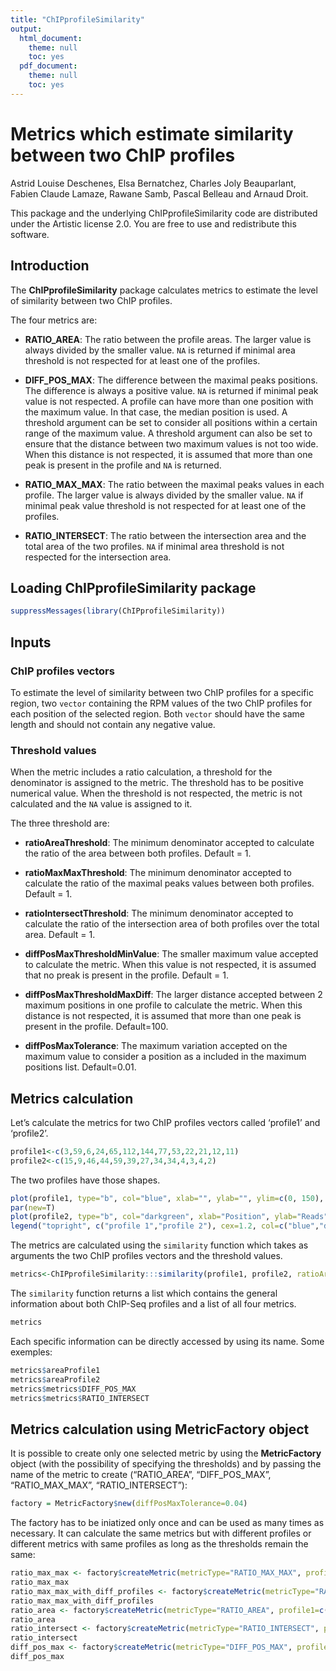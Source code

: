 ```yaml
---
title: "ChIPprofileSimilarity"
output:
  html_document:
    theme: null
    toc: yes
  pdf_document:
    theme: null
    toc: yes
---
```


<!-- rmarkdown v1 -->
<!--
%\VignetteEngine{knitr::knitr}
%\VignetteIndexEntry{ChIPprofileSimilarity: similarity between two ChIP profiles}
-->


Metrics which estimate similarity between two ChIP profiles
====================================================================

Astrid Louise Deschenes, Elsa Bernatchez, Charles Joly Beauparlant, Fabien Claude Lamaze, Rawane Samb, Pascal Belleau and Arnaud Droit.

This package and the underlying ChIPprofileSimilarity code are distributed under the Artistic license 2.0. You are free to use and redistribute this software. 


## Introduction

The **ChIPprofileSimilarity** package calculates metrics to estimate the level of similarity between two ChIP profiles.

The four metrics are:

* **RATIO_AREA**: The ratio between the profile areas. The larger value is always divided by the smaller value. `NA` is returned if minimal area threshold is not respected for at least one of the profiles.

* **DIFF_POS_MAX**: The difference between the maximal peaks positions. The difference is always a positive value. `NA` is returned if minimal peak value is not respected. A profile can have more than one position with the maximum value. In that case, the median position is used. A threshold argument can be set to consider all positions within a certain range of the maximum value. A threshold argument can also be set to ensure that the distance between two maximum values is not too wide. When this distance is not respected, it is assumed that more than one peak is present in the profile and `NA` is returned. 

* **RATIO_MAX_MAX**: The ratio between the maximal peaks values in each profile. The larger value is always divided by the smaller value. `NA` if minimal peak value threshold is not respected for at least one of the profiles.

* **RATIO_INTERSECT**: The ratio between the intersection area and the total area of the two profiles. `NA` if minimal area threshold is not respected for the intersection area.
   

## Loading ChIPprofileSimilarity package

```r
suppressMessages(library(ChIPprofileSimilarity))
```
 
## Inputs

### ChIP profiles vectors

To estimate the level of similarity between two ChIP profiles for a specific region, two `vector` 
containing the RPM values of the two ChIP profiles for each position of the selected region. 
Both `vector` should have the same length and should not contain any negative value.

### Threshold values

When the metric includes a ratio calculation, a threshold for the denominator is assigned to the metric. 
The threshold has to be positive numerical value. When the threshold is not respected, the metric is
not calculated and the `NA` value is assigned to it.

The three threshold are:

* **ratioAreaThreshold**: The minimum denominator accepted to calculate the ratio of the area between 
both profiles. Default = 1.

* **ratioMaxMaxThreshold**: The minimum denominator accepted to calculate the ratio of the maximal peaks values between both profiles. Default = 1.

* **ratioIntersectThreshold**: The minimum denominator accepted to calculate the ratio of the intersection area of both profiles over the total area. Default = 1.

* **diffPosMaxThresholdMinValue**: The smaller maximum value accepted to calculate the metric. When this value is not respected, it is assumed that no preak is present in the profile. Default = 1.

* **diffPosMaxThresholdMaxDiff**: The larger distance accepted between 2 maximum positions in one profile to calculate the metric. When this distance is not respected, it is assumed that more than one peak is present in the profile. Default=100.

* **diffPosMaxTolerance**: The maximum variation accepted on the maximum value to consider a position as a included in the maximum positions list. Default=0.01.

## Metrics calculation

Let's calculate the metrics for two ChIP profiles vectors called 'profile1' and 'profile2'.

```r
profile1<-c(3,59,6,24,65,112,144,77,53,22,21,12,11)
profile2<-c(15,9,46,44,59,39,27,34,34,4,3,4,2)
```

The two profiles have those shapes.

```r
plot(profile1, type="b", col="blue", xlab="", ylab="", ylim=c(0, 150), pch=21, lwd=2)
par(new=T)
plot(profile2, type="b", col="darkgreen", xlab="Position", ylab="Reads", ylim=c(0, 150), pch=21, lwd=2)
legend("topright", c("profile 1","profile 2"), cex=1.2, col=c("blue","darkgreen"), pch=21, lty=1:2)
```

The metrics are calculated using the `similarity` function which takes as arguments the two ChIP profiles vectors and the threshold values.

```r
metrics<-ChIPprofileSimilarity:::similarity(profile1, profile2, ratioAreaThreshold=5, ratioMaxMaxThreshold=5, ratioIntersectThreshold=12, diffPosMaxThresholdMinValue=10, diffPosMaxThresholdMaxDiff=10, diffPosMaxTolerance=0.1)
```

The `similarity` function returns a list which contains the general information about both ChIP-Seq profiles and a list of all four metrics. 

```r
metrics
```

Each specific information can be directly accessed by using its name. Some exemples:

```r
metrics$areaProfile1
metrics$areaProfile2
metrics$metrics$DIFF_POS_MAX
metrics$metrics$RATIO_INTERSECT
```
 
## Metrics calculation using MetricFactory object
 
It is possible to create only one selected metric by using the **MetricFactory** object (with the possibility of specifying the thresholds) and by passing the name of the metric to create ("RATIO_AREA", "DIFF_POS_MAX", "RATIO_MAX_MAX", "RATIO_INTERSECT"):

```r

factory = MetricFactory$new(diffPosMaxTolerance=0.04)
```


The factory has to be iniatized only once and can be used as many times as necessary. It can calculate the same metrics but with different profiles or different metrics with same profiles as long as the thresholds remain the same:

```r
ratio_max_max <- factory$createMetric(metricType="RATIO_MAX_MAX", profile1=c(1,59,6,24,65,34,15,4,53,22), profile2=c(15,9,46,44,9,39,27,34,34,4))
ratio_max_max
ratio_max_max_with_diff_profiles <- factory$createMetric(metricType="RATIO_MAX_MAX", profile1=c(4,6,5,33,26,88,66,55,33,12,11,2,2), profile2=c(4,32,11,2,3,4,55,45,44,32,22,1,2))
ratio_max_max_with_diff_profiles
ratio_area <- factory$createMetric(metricType="RATIO_AREA", profile1=c(1,59,6,24,65,34,15,4,53,22), profile2=c(15,9,46,44,9,39,27,34,34,4))
ratio_area
ratio_intersect <- factory$createMetric(metricType="RATIO_INTERSECT", profile1=c(1,59,6,24,65,34,15,4,53,22), profile2=c(15,9,46,44,9,39,27,34,34,4))
ratio_intersect
diff_pos_max <- factory$createMetric(metricType="DIFF_POS_MAX", profile1=c(1,59,6,24,65,34,15,4,53,22), profile2=c(15,9,46,44,9,39,27,34,34,4))
diff_pos_max
```
